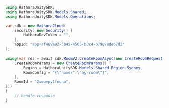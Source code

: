 ```csharp CreateRoom.cs
using HathoraUnitySDK;
using HathoraUnitySDK.Models.Shared;
using HathoraUnitySDK.Models.Operations;

var sdk = new HathoraCloud(
    security: new Security() {
        HathoraDevToken = "",
    },
    appId: "app-af469a92-5b45-4565-b3c4-b79878de67d2"
);

using(var res = await sdk.RoomV2.CreateRoomAsync(new CreateRoomRequest() {
    CreateRoomParams = new CreateRoomParams() {
        Region = HathoraUnitySDK.Models.Shared.Region.Sydney,
        RoomConfig = "{\"name\":\"my-room\"}",
    },
    RoomId = "2swovpy1fnunu",
}))
{
    // handle response
}
```
